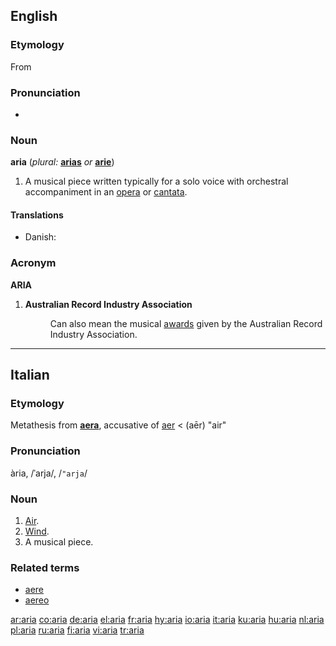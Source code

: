 ==English==

===Etymology===
From {{It.}}

===Pronunciation===
*{{IPA|/ˈɑː.ɹi.ɑ/}}

===Noun===
'''aria''' (''plural:'' '''[[arias]]''' ''or'' '''[[arie]]''')

# A musical piece written typically for a solo voice with orchestral accompaniment in an [[opera]] or [[cantata]].
====Translations====
{{trans-top|Type of musical piece}}
*Danish: {{t|da|arie#Danish|alt=arie|c}}
{{trans-mid}}
{{trans-bottom}}

===Acronym===
'''ARIA'''
#'''Australian Record Industry Association'''
#:Can also mean the musical [[award]]s given by the Australian Record Industry Association.

----

==Italian==

===Etymology===
Metathesis from {{L.}} '''[[aera]]''', accusative of [[aer]] < {{AGr.}} '''{{polytonic|[[ἀήρ]]}}''' (aēr) "air"

===Pronunciation===
ària, /ˈarja/, /<tt>"arja</tt>/

===Noun===
{{it-noun|ari|f|a|e}}

# [[air|Air]].
# [[wind|Wind]].
# A musical piece.

===Related terms===
*[[aere]]
*[[aereo]]

[[ar:aria]]
[[co:aria]]
[[de:aria]]
[[el:aria]]
[[fr:aria]]
[[hy:aria]]
[[io:aria]]
[[it:aria]]
[[ku:aria]]
[[hu:aria]]
[[nl:aria]]
[[pl:aria]]
[[ru:aria]]
[[fi:aria]]
[[vi:aria]]
[[tr:aria]]
